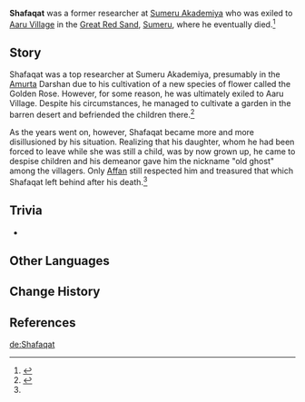 {{Character Infobox
|type             = Mentioned
|image            = <!-- NPC Shafaqat.png -->
|realname         = <!-- Optional, if different from in-game name -->
|deceased         = Past
|region           = Sumeru

|affiliation      = Sumeru Akademiya
|title            = 

|ancestry         = <!-- Clan/family -->
|father           = 
|mother           = 
|spouse           = 
|sibling          = 
|child            = Unnamed
|childNote        = daughter
|relative         = 
}}
'''Shafaqat''' was a former researcher at [[Sumeru Akademiya]] who was exiled to [[Aaru Village]] in the [[Great Red Sand]], [[Sumeru]], where he eventually died.<ref>{{Ref/Quest|A Gifted Rose: Ballad of Days Gone By}}</ref>

==Story==
{{Quote|Rose, oh roses, grant me my wish. Blooming from the stone, the Golden Rose sang to me.<br>No land but folk songs bore my spirit. Songs shall defy my fate, and overcome my destiny.<br>They will surpass me, surpass time. They will surpass the ever-lasting withering of life...|Shafaqat's folk song}}
Shafaqat was a top researcher at Sumeru Akademiya, presumably in the [[Amurta]] Darshan due to his cultivation of a new species of flower called the Golden Rose. However, for some reason, he was ultimately exiled to Aaru Village. Despite his circumstances, he managed to cultivate a garden in the barren desert and befriended the children there.<ref name="Stones Bloom">{{Ref/Quest|A Gifted Rose: Can Stones Bloom}}</ref>

As the years went on, however, Shafaqat became more and more disillusioned by his situation. Realizing that his daughter, whom he had been forced to leave while she was still a child, was by now grown up, he came to despise children and his demeanor gave him the nickname "old ghost" among the villagers. Only [[Affan]] still respected him and treasured that which Shafaqat left behind after his death.<ref name="Stones Bloom" />

==Trivia==
* {{Furnishing Mentions}}
<!--
==Notes==
{{Reflist|note=1}}
-->
==Other Languages==
{{Other Languages|default_hidden=1
|en      = Shafaqat
|zhs     = 沙法卡特
|zhs_rm  = Shāfǎkǎtè
|zht     = 沙法卡特
|zht_rm  = Shāfǎkǎtè
|ja      = シャフカット
|ja_rm   = Shafukatto
|ko      = 샤파카트
|es      = Shafaqat
|fr      = Shafaqat
|ru      = Шафакат
|th      = Shafaqat
|vi      = Shafaqat
|de      = Shafaqat
|id      = Shafaqat
|pt      = Shafaqat
|tr      = Shafaqat
|it      = Shafaqat
}}

==Change History==
{{Change History|introduced=3.1}}

==References==
{{Reflist}}

[[de:Shafaqat]]